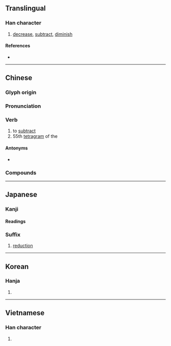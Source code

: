 {{also|减}}
{{character info/new}}
==Translingual==

===Han character===
{{Han char|rn=85|rad=水|as=09|sn=12|four=33150|canj=EIHR|ids=⿰氵咸}}

# [[decrease]], [[subtract]], [[diminish]]

====References====
* {{Han ref|kx=0633.420|dkj=17759|dj=1040.020|hdz=31671.070|uh=6E1B|ud=28187|bh=B4EE|bd=46318}}

----

==Chinese==
{{zh-forms|s=减}}

===Glyph origin===
{{Han etym}}

===Pronunciation===
{{zh-pron
|m=jiǎn
|m-s=
|c=gaam2
|c-t=
|g=
|h=pfs=kám
|j=
|md=
|mn=kiám/qz,xm:kám
|mn_note=kiám - vernacular; kám - literary; kiám - literary (Zhangzhou)
|w=
|x=
|mc=y
|oc=y
|cat=v
}}

===Verb===
{{zh-verb}}

# to [[subtract]]
# 55th [[tetragram]] of the {{w|Taixuanjing}}

====Antonyms====
* {{zh-l|加|to add}}

===Compounds===
{{zh-der|減筆字|減肥|減半|減產|減充血劑|減除|減低|減掉|減毒活疫苗|減額|減法|減俸|減幅|減負|減號|減河|減核|減緩|減計|減價|減慢|減免|減摩|減排|減輕|減去|減卻|減弱|減色|減色法|減殺|減少|減聲器|減實|減數|減數分裂|減稅|減速|減速度|減速副翼|減速火箭|減速劑|減速器|減速傘|減速運動|減損|減縮|減碳|減退|減息|減薪|減刑|減削|減壓|減壓表|減壓病|減壓程序|減壓時間表|減壓症|減搖鰭|減益|減員|減災|減噪|減振|減震|減震器|減震鞋|減妝|減租減息}}

{{zh-cat|Arithmetic|Elementary}}

----

==Japanese==

===Kanji===
{{ja-kanji|grade=5|rs=水09}}

====Readings====
{{ja-readings
|goon=けん, げん
|kanon=かん
|kun=へ-る, へ-らす
}}

===Suffix===
{{ja-pos|suffix|げん}}

# [[reduction]]

----

==Korean==

===Hanja===
{{ko-hanja|hangeul=감|eumhun=|rv=gam|mr=kam|y=kam}}

# {{defn|lang=ko|sort=水09}}

----

==Vietnamese==

===Han character===
{{vi-hantu|[[giảm]], [[dởm]], [[xảm]]|rs=水09}}

# {{defn|lang=vi|sort=水09}}